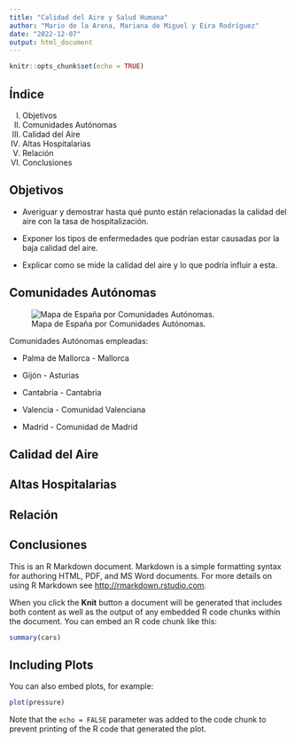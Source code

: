 ```yaml
---
title: "Calidad del Aire y Salud Humana"
author: "Mario de la Arena, Mariana de Miguel y Eira Rodríguez"
date: "2022-12-07"
output: html_document
---
```


```r
knitr::opts_chunk$set(echo = TRUE)
```

## Índice

I.  Objetivos
II. Comunidades Autónomas
III. Calidad del Aire
IV. Altas Hospitalarias
V.  Relación
VI. Conclusiones

## Objetivos

-   Averiguar y demostrar hasta qué punto están relacionadas la calidad del aire con la tasa de hospitalización.

-   Exponer los tipos de enfermedades que podrían estar causadas por la baja calidad del aire.

-   Explicar como se mide la calidad del aire y lo que podría influir a esta.

## Comunidades Autónomas

![Mapa de España por Comunidades Autónomas.](INPUT/IMAGENES/mapa-espana.jpg)

Comunidades Autónomas empleadas:

-   Palma de Mallorca - Mallorca

-   Gijón - Asturias

-   Cantabria - Cantabria

-   Valencia - Comunidad Valenciana

-   Madrid - Comunidad de Madrid

## Calidad del Aire

## Altas Hospitalarias

## Relación

## Conclusiones

This is an R Markdown document. Markdown is a simple formatting syntax for authoring HTML, PDF, and MS Word documents. For more details on using R Markdown see <http://rmarkdown.rstudio.com>.

When you click the **Knit** button a document will be generated that includes both content as well as the output of any embedded R code chunks within the document. You can embed an R code chunk like this:

```r
summary(cars)
```

## Including Plots

You can also embed plots, for example:

```r
plot(pressure)
```

Note that the `echo = FALSE` parameter was added to the code chunk to prevent printing of the R code that generated the plot.
